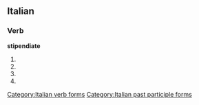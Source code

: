 ==Italian==

===Verb===
'''stipendiate'''

# {{form of|[[second-person|Second-person]] [[plural]] [[present tense]]|stipendiare|lang=Italian}}
# {{form of|Second-person plural [[imperative]]|stipendiare|lang=Italian}}
# {{form of|Second-person plural [[present subjunctive]]|stipendiare|lang=Italian}}
# {{form of|[[feminine|Feminine]] plural|stipendiato}}

[[Category:Italian verb forms]]
[[Category:Italian past participle forms]]